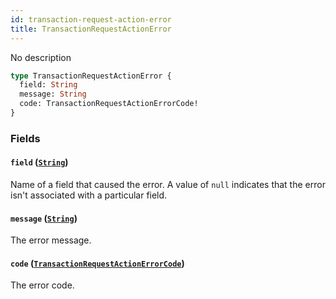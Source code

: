 ```yaml
---
id: transaction-request-action-error
title: TransactionRequestActionError
---
```


No description

```graphql
type TransactionRequestActionError {
  field: String
  message: String
  code: TransactionRequestActionErrorCode!
}
```

### Fields

#### `field` ([`String`](../../../developer/api-reference/scalars/string))

Name of a field that caused the error. A value of `null` indicates that the error isn't associated with a particular field.

#### `message` ([`String`](../../../developer/api-reference/scalars/string))

The error message.

#### `code` ([`TransactionRequestActionErrorCode`](../../../developer/api-reference/enums/transaction-request-action-error-code))

The error code.
